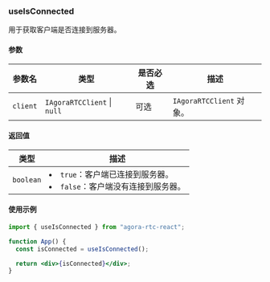 ### useIsConnected

用于获取客户端是否连接到服务器。

#### 参数

| 参数名   | 类型                                    | 是否必选 | 描述                     |
| -------- | --------------------------------------- | -------- | ------------------------ |
| `client` | `IAgoraRTCClient` &VerticalLine; `null` | 可选     | `IAgoraRTCClient` 对象。 |

#### 返回值

| 类型      | 描述                                                                              |
| --------- | --------------------------------------------------------------------------------- |
| `boolean` | <li>`true`：客户端已连接到服务器。</li><li>`false`：客户端没有连接到服务器。</li> |

#### 使用示例

```jsx
import { useIsConnected } from "agora-rtc-react";

function App() {
  const isConnected = useIsConnected();

  return <div>{isConnected}</div>;
}
```
